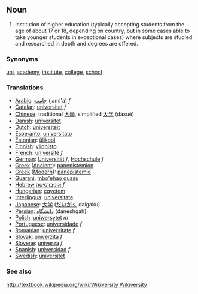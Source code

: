 ==Noun==

#Institution of higher education (typically accepting students from the age of about 17 or 18, depending on country, but in some cases able to take younger students in exceptional cases) where subjects are studied and researched in depth and degrees are offered.

===Synonyms===

[[uni]], [[academy]], [[institute]], [[college]], [[school]]

===Translations===
*[[Arabic]]: [[جامعة]] (jami'a) ''f''
*[[Catalan]]: [[universitat]] ''f''
*[[Chinese]]: traditional [[大學]], simplified [[大学]] (dàxué)
*[[Danish]]: [[universitet]]
*[[Dutch]]: [[universiteit]]
*[[Esperanto]]: [[universitato]]
*[[Estonian]]: [[ülikool]]
*[[Finnish]]: [[yliopisto]]
*[[French]]: [[université]] ''f''
*[[German]]: [[Universität]] ''f'', [[Hochschule]] ''f''
*[[Greek]] ([[Ancient]]): [[panepistemion]]
*[[Greek]] ([[Modern]]): [[panepistemio]]
*[[Guarani]]: [[mbo'ehao guasu]]
*[[Hebrew]] [[אוניברסיטה]] ''f''
*[[Hungarian]]: [[egyetem]] 
*[[Interlingua]]: [[universitate]]
*[[Japanese]]: [[大学]] ([[だいがく]] daigaku)
*[[Persian]]: [[دانشگاه]] (daneshgah)
*[[Polish]]: [[uniwersytet]] ''m''
*[[Portuguese]]: [[universidade]] ''f''
*[[Romanian]]: [[universitate]] ''f''
*[[Slovak]]: [[univerzita]] ''f''
*[[Slovene]]: [[univerza]] ''f''
*[[Spanish]]: [[universidad]] ''f''
*[[Swedish]]: [[universitet]]

===See also===

[[http://textbook.wikipedia.org/wiki/Wikiversity Wikiversity]]